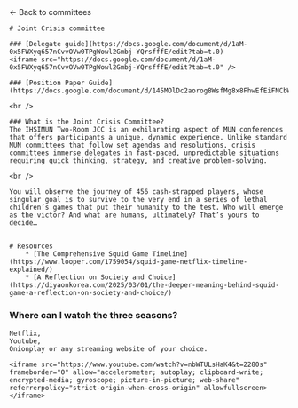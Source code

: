 
<HeaderImage src="/banners/crisis.png" title="Crisis committee" />

<Container>
    <Link href="/committees">← Back to committees </Link>

    # Joint Crisis committee

    ### [Delegate guide](https://docs.google.com/document/d/1aM-0x5FWXyq657nCvvOVw0TPgWowl2Gmbj-YQrsfffE/edit?tab=t.0)
    <iframe src="https://docs.google.com/document/d/1aM-0x5FWXyq657nCvvOVw0TPgWowl2Gmbj-YQrsfffE/edit?tab=t.0" />

    ### [Position Paper Guide](https://docs.google.com/document/d/145MOlDc2aorog8WsfMg8x8FhwEfEiFNCbW0LL4GRVN0/edit)

    <br />

    ### What is the Joint Crisis Committee?
    The IHSIMUN Two-Room JCC is an exhilarating aspect of MUN conferences that offers participants a unique, dynamic experience. Unlike standard MUN committees that follow set agendas and resolutions, crisis committees immerse delegates in fast-paced, unpredictable situations requiring quick thinking, strategy, and creative problem-solving.

    <br />

    You will observe the journey of 456 cash-strapped players, whose singular goal is to survive to the very end in a series of lethal children’s games that put their humanity to the test. Who will emerge as the victor? And what are humans, ultimately? That’s yours to decide…


    # Resources
        * [The Comprehensive Squid Game Timeline](https://www.looper.com/1759054/squid-game-netflix-timeline-explained/)
        * [A Reflection on Society and Choice](https://diyaonkorea.com/2025/03/01/the-deeper-meaning-behind-squid-game-a-reflection-on-society-and-choice/)
### Where can I watch the three seasons?
    Netflix,
    Youtube,
    Onionplay or any streaming website of your choice.

    <iframe src="https://www.youtube.com/watch?v=nbWTULsHaK4&t=2280s" frameborder="0" allow="accelerometer; autoplay; clipboard-write; encrypted-media; gyroscope; picture-in-picture; web-share" referrerpolicy="strict-origin-when-cross-origin" allowfullscreen></iframe>

</Container>
